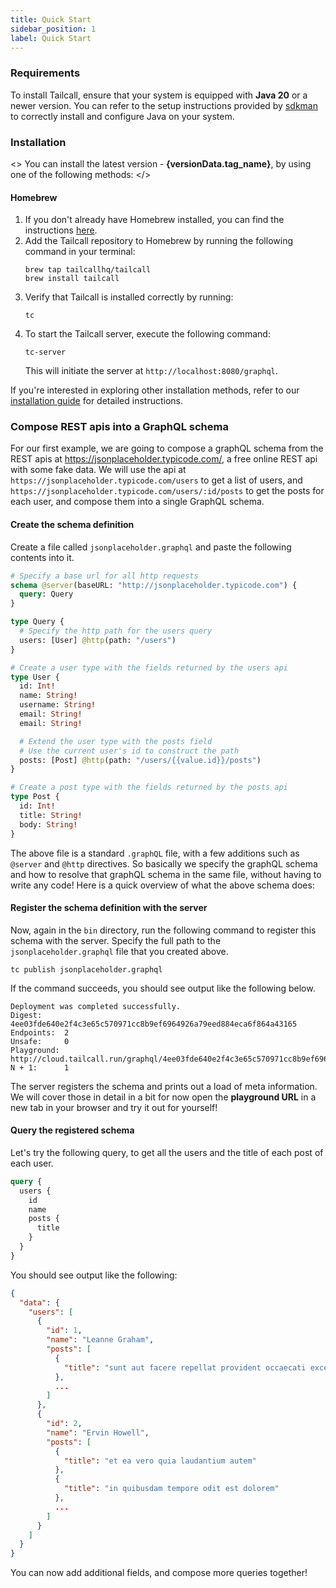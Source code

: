 ```yaml
---
title: Quick Start
sidebar_position: 1
label: Quick Start
---
```



### Requirements

To install Tailcall, ensure that your system is equipped with **Java 20** or a newer version. You can refer to the setup instructions provided by [sdkman] to correctly install and configure Java on your system.

[sdkman]: https://sdkman.io/jdks#tem

### Installation

<>
  You can install the latest version -<b> {versionData.tag_name}</b>, by using
  one of the following methods:
</>

#### Homebrew

1. If you don't already have Homebrew installed, you can find the instructions [here](https://brew.sh/).
2. Add the Tailcall repository to Homebrew by running the following command in your terminal:
   ```shell
   brew tap tailcallhq/tailcall
   brew install tailcall
   ```
3. Verify that Tailcall is installed correctly by running:
   ```shell
   tc
   ```
4. To start the Tailcall server, execute the following command:
   ```shell
   tc-server
   ```
   This will initiate the server at `http://localhost:8080/graphql`.

If you're interested in exploring other installation methods, refer to our [installation guide] for detailed instructions.

[installation guide]: /docs/guides/installation

### Compose REST apis into a GraphQL schema

For our first example, we are going to compose a graphQL schema from the REST apis at <a href="https://jsonplaceholder.typicode.com/" target="_blank">https://jsonplaceholder.typicode.com/</a>, a free online REST api with some fake data.
We will use the api at `https://jsonplaceholder.typicode.com/users` to get a list of users, and `https://jsonplaceholder.typicode.com/users/:id/posts` to get the posts for each user, and compose them into a single GraphQL schema.

#### Create the schema definition

Create a file called `jsonplaceholder.graphql` and paste the following contents into it.

```graphql showLineNumbers
# Specify a base url for all http requests
schema @server(baseURL: "http://jsonplaceholder.typicode.com") {
  query: Query
}

type Query {
  # Specify the http path for the users query
  users: [User] @http(path: "/users")
}

# Create a user type with the fields returned by the users api
type User {
  id: Int!
  name: String!
  username: String!
  email: String!
  email: String!

  # Extend the user type with the posts field
  # Use the current user's id to construct the path
  posts: [Post] @http(path: "/users/{{value.id}}/posts")
}

# Create a post type with the fields returned by the posts api
type Post {
  id: Int!
  title: String!
  body: String!
}
```

The above file is a standard `.graphQL` file, with a few additions such as `@server` and `@http` directives. So basically we specify the graphQL schema and how to resolve that graphQL schema in the same file, without having to write any code! Here is a quick overview of what the above schema does:

#### Register the schema definition with the server

Now, again in the `bin` directory, run the following command to register this schema with the server. Specify the full path to the `jsonplaceholder.graphql` file that you created above.

```shell
tc publish jsonplaceholder.graphql
```

If the command succeeds, you should see output like the following below.

```shell
Deployment was completed successfully.
Digest:     4ee03fde640e2f4c3e65c570971cc8b9ef6964926a79eed884eca6f864a43165
Endpoints:  2
Unsafe:     0
Playground: http://cloud.tailcall.run/graphql/4ee03fde640e2f4c3e65c570971cc8b9ef6964926a79eed884eca6f864a43165.
N + 1:      1
```

The server registers the schema and prints out a load of meta information. We will cover those in detail in a bit for now open the **playground URL** in a new tab in your browser and try it out for yourself!

#### Query the registered schema

Let's try the following query, to get all the users and the title of each post of each user.

```graphql showLineNumbers
query {
  users {
    id
    name
    posts {
      title
    }
  }
}
```

You should see output like the following:

```json showLineNumbers
{
  "data": {
    "users": [
      {
        "id": 1,
        "name": "Leanne Graham",
        "posts": [
          {
            "title": "sunt aut facere repellat provident occaecati excepturi optio reprehenderit"
          },
          ...
        ]
      },
      {
        "id": 2,
        "name": "Ervin Howell",
        "posts": [
          {
            "title": "et ea vero quia laudantium autem"
          },
          {
            "title": "in quibusdam tempore odit est dolorem"
          },
          ...
        ]
      }
    ]
  }
}
```

You can now add additional fields, and compose more queries together!
